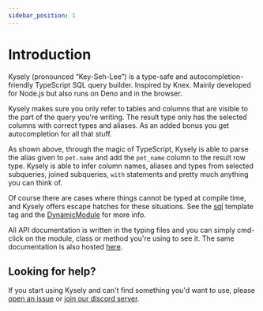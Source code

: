 ```yaml
---
sidebar_position: 1
---
```



# Introduction

Kysely (pronounced “Key-Seh-Lee”) is a type-safe and autocompletion-friendly TypeScript SQL query builder. Inspired by Knex. Mainly developed for Node.js but also runs on Deno and in the browser.

<DemoVideo />

Kysely makes sure you only refer to tables and columns that are visible to the part of the query you're writing. The result type only has the selected columns with correct types and aliases. As an added bonus you get autocompletion for all that stuff.

As shown above, through the magic of TypeScript, Kysely is able to parse the alias given to `pet.name` and add the `pet_name` column to the result row type. Kysely is able to infer column names, aliases and types from selected subqueries, joined subqueries, `with` statements and pretty much anything you can think of.

Of course there are cases where things cannot be typed at compile time, and Kysely offers escape hatches for these situations. See the [sql](https://kysely-org.github.io/kysely/interfaces/Sql.html) template tag and the [DynamicModule](https://kysely-org.github.io/kysely/classes/DynamicModule.html) for more info.

All API documentation is written in the typing files and you can simply cmd-click on the module, class or method you're using to see it. The same documentation is also hosted [here](https://kysely-org.github.io/kysely).

## Looking for help?

If you start using Kysely and can't find something you'd want to use, please [open an issue](https://github.com/kysely-org/kysely/issues) or [join our discord server](https://discord.gg/xyBJ3GwvAm).
